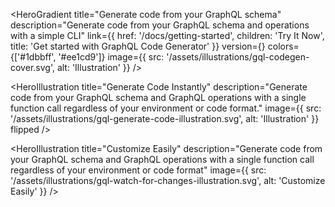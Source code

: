 

<HeroGradient
  title="Generate code from your GraphQL schema"
  description="Generate code from your GraphQL schema and operations with a simple CLI"
  link={{
    href: '/docs/getting-started',
    children: 'Try It Now',
    title: 'Get started with GraphQL Code Generator'
  }}
  version={<NPMBadge name="@graphql-codegen/cli" />}
  colors={['#1dbbff', '#ee1cd9']}
  image={{
    src: '/assets/illustrations/gql-codegen-cover.svg',
    alt: 'Illustration'
  }}
/>

<LiveDemo />

<HeroIllustration
  title="Generate Code Instantly"
  description="Generate code from your GraphQL schema and GraphQL operations with a single function call regardless of your environment or code format."
  image={{
    src: '/assets/illustrations/gql-generate-code-illustration.svg',
    alt: 'Illustration'
  }}
  flipped
/>

<HeroIllustration
  title="Customize Easily"
  description="Generate code from your GraphQL schema and GraphQL operations with a single function call regardless of your environment or code format"
  image={{
    src: '/assets/illustrations/gql-watch-for-changes-illustration.svg',
    alt: 'Customize Easily'
  }}
/>
